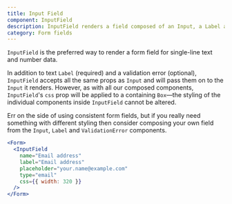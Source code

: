 ```yaml
---
title: Input Field
component: InputField
description: InputField renders a field composed of an Input, a Label and a ValidationError
category: Form fields
---
```


`InputField` is the preferred way to render a form field for single-line text and number data.

In addition to text `Label` (required) and a validation error (optional), `InputField` accepts all the same props as `Input` and will pass them on to the `Input` it renders. However, as with all our composed components,
`InputField`'s `css` prop will be applied to a containing `Box`—the styling of the individual components inside `InputField` cannot be altered.

Err on the side of using consistent form fields, but if you really need something with different styling then consider composing your own field from the
`Input`, `Label` and `ValidationError` components.

```jsx preview
<Form>
  <InputField
    name="Email address"
    label="Email address"
    placeholder="your.name@example.com"
    type="email"
    css={{ width: 320 }}
  />
</Form>
```
